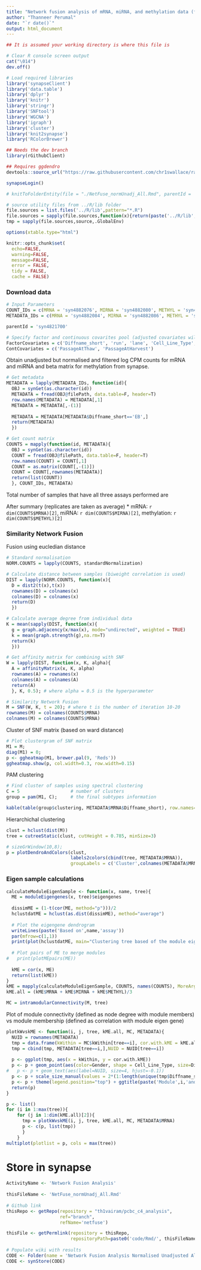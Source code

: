 ```yaml
---
title: "Network fusion analysis of mRNA, miRNA, and methylation data (filtered, normalised and unadjusted)"
author: "Thanneer Perumal"
date: "`r date()`"
output: html_document
---
```

```r
## It is assumed your working directory is where this file is

# Clear R console screen output
cat("\014")  
dev.off()

# Load required libraries
library('synapseClient')
library('data.table')
library('dplyr')
library('knitr')
library('stringr')
library('SNFtool')
library('WGCNA')
library('igraph')
library('cluster')
library('knit2synapse')
library('RColorBrewer')

## Needs the dev branch
library(rGithubClient)

## Requires ggdendro
devtools::source_url("https://raw.githubusercontent.com/chr1swallace/random-functions/master/R/ggplot-heatmap.R")

synapseLogin()

# knitToFolderEntity(file = "./NetFuse_normUnadj_All.Rmd", parentId = 'syn4821700', entityName = 'Network Fusion Analysis Normalised Unadjusted All')

# source utility files from ../R/lib folder
file.sources = list.files('../R/lib',pattern="*.R")
file.sources = sapply(file.sources,function(x){return(paste('../R/lib',x,sep='/'))})
tmp = sapply(file.sources,source,.GlobalEnv)

options(xtable.type="html")

knitr::opts_chunk$set(
  echo=FALSE,
  warning=FALSE,
  message=FALSE,
  error = FALSE,
  tidy = FALSE,
  cache = FALSE)
```

### Download data
```r
# Input Parameters
COUNT_IDs = c(MRNA = 'syn4882076', MIRNA = 'syn4882080', METHYL = 'syn4882082')
METADATA_IDs = c(MRNA = 'syn4882084', MIRNA = 'syn4882086', METHYL = 'syn4882088')

parentId = 'syn4821700'

# Specify factor and continuous covarites pool (adjusted covariates will only be the subset of these covariates)
FactorCovariates = c('Diffname_short', 'run', 'lane', 'Cell_Line_Type', 'Cell_Line_of_Origin', 'Tissue_of_Origin', 'Reprogramming_Gene_Combination', 'Culture_Conditions', 'Donor_Life_Stage', 'Race', 'Ethnicity' , 'Gender', 'Disease', 'Originating_Lab', 'Donor_ID', 'Cell_Type_of_Origin_Level2', 'Reprogramming_Vector_Type')
ContCovariates = c('PassageAtThaw', 'PassageAtHarvest')
```

Obtain unadjusted but normalised and filtered log CPM counts for mRNA and miRNA and beta matrix for methylation from synapse.
```r
# Get metadata
METADATA = lapply(METADATA_IDs, function(id){
  OBJ = synGet(as.character(id))
  METADATA = fread(OBJ@filePath, data.table=F, header=T)
  row.names(METADATA) = METADATA[,1]
  METADATA = METADATA[,-(1)]
  
  METADATA = METADATA[METADATA$Diffname_short=='EB',]
  return(METADATA)
  })

# Get count matrix
COUNTS = mapply(function(id, METADATA){  
  OBJ = synGet(as.character(id))
  COUNT = fread(OBJ@filePath, data.table=F, header=T)
  row.names(COUNT) = COUNT[,1]
  COUNT = as.matrix(COUNT[,-(1)])
  COUNT = COUNT[,rownames(METADATA)]
  return(list(COUNT))
  }, COUNT_IDs, METADATA)
```

Total number of samples that have all three assays performed are

After summary (replicates are taken as average)
    * mRNA: `r dim(COUNTS$MRNA)[2]`, miRNA: `r dim(COUNTS$MIRNA)[2]`, methylation: `r dim(COUNTS$METHYL)[2]`

### Similarity Network Fusion 
Fusion using eucledian distance 
```r
# Standard normalisation
NORM.COUNTS = lapply(COUNTS, standardNormalization)

# Calculate distance between samples (biweight correlation is used)
DIST = lapply(NORM.COUNTS, function(x){
  D = dist2(t(x),t(x))
  rownames(D) = colnames(x)
  colnames(D) = colnames(x)
  return(D)
  })

# Calculate average degree from individual data
K = mean(sapply(DIST, function(x){
  g = graph.adjacency(x/max(x), mode="undirected", weighted = TRUE)
  k = mean(graph.strength(g),na.rm=T)
  return(k)
  }))

# Get affinity matrix for combining with SNF
W = lapply(DIST, function(x, K, alpha){
  A = affinityMatrix(x, K, alpha)
  rownames(A) = rownames(x)
  colnames(A) = colnames(A)
  return(A)
  }, K, 0.5); # where alpha = 0.5 is the hyperparameter

# Similarity Network Fusion
M = SNF(W, K, t = 20); # where t is the number of iteration 10-20
rownames(M) = colnames(COUNTS$MRNA)
colnames(M) = colnames(COUNTS$MRNA)
```

Cluster of SNF matrix (based on ward distance)

```r
# Plot clustergram of SNF matrix
M1 = M;
diag(M1) = 0;
p <- ggheatmap(M1, brewer.pal(9, 'Reds'))
ggheatmap.show(p, col.width=0.3, row.width=0.15)
```

PAM clustering

```r
# Find cluster of samples using spectral clustering
C = 5   				# number of clusters
group = pam(M1, C); 	# the final subtypes information 

kable(table(group$clustering, METADATA$MRNA$Diffname_short), row.names=T)
```

Hierarchichal clustering

```r
clust = hclust(dist(M))
tree = cutreeStatic(clust, cutHeight = 0.785, minSize=3)

# sizeGrWindow(10,8);
p = plotDendroAndColors(clust, 
                        labels2colors(cbind(tree, METADATA$MRNA)),
                        groupLabels = c('Cluster',colnames(METADATA$MRNA)))
```

### Eigen sample calculations
```r
calculateModuleEigenSample <- function(x, name, tree){
  ME = moduleEigengenes(x, tree)$eigengenes
  
  dissimME = (1-t(cor(ME, method="p")))/2
  hclustdatME = hclust(as.dist(dissimME), method="average")
  
  # Plot the eigengene dendrogram
  writeLines(paste('Based on',name,'assay'))
  par(mfrow=c(1,1))
  print(plot(hclustdatME, main="Clustering tree based of the module eigensamples"))
  
  # Plot pairs of ME to merge modules
#   print(plotMEpairs(ME))
  
  kME = cor(x, ME)
  return(list(kME))
}
kME = mapply(calculateModuleEigenSample, COUNTS, names(COUNTS), MoreArgs = list(tree))
kME.all = (kME$MRNA + kME$MIRNA + kME$METHYL)/3

MC = intramodularConnectivity(M, tree)
```

Plot of module connectivity (defined as node degree with module members) vs module membership (defined as correlation with module eigen gene) 

```r
plotkWvskME <- function(i, j, tree, kME.all, MC, METADATA){
  NUID = rownames(METADATA)
  tmp = data.frame(kWithin = MC$kWithin[tree==i], cor.with.kME = kME.all[tree==i,j])
  tmp = cbind(tmp, METADATA[tree==i,],NUID = NUID[tree==i])
  
  p <- ggplot(tmp, aes(x = kWithin, y = cor.with.kME)) 
  p <- p + geom_point(aes(color=Gender, shape = Cell_Line_Type, size=Diffname_short)) 
#   p <- p + geom_text(aes(label=NUID, size=4, hjust=-0.1))
  p <- p + scale_size_manual(values = 2*(1:length(unique(tmp$Diffname_short))))
  p <- p + theme(legend.position="top") + ggtitle(paste('Module',i,'and Eigen vector',j));
  return(p)
}

p <- list()
for (i in 1:max(tree)){
    for (j in 1:dim(kME.all)[2]){
      tmp = plotkWvskME(i, j, tree, kME.all, MC, METADATA$MRNA)
      p <- c(p, list(tmp))
      }
    }
multiplot(plotlist = p, cols = max(tree))
```

# Store in synapse
```r
ActivityName <- 'Network Fusion Analysis'
  
thisFileName <- 'NetFuse_normUnadj_All.Rmd'
  
# Github link
thisRepo <- getRepo(repository = "th1vairam/pcbc_c4_analysis", 
                    ref="branch", 
                    refName='netfuse')

thisFile <- getPermlink(repository = thisRepo,
                        repositoryPath=paste0('code/Rmd/', thisFileName))
    
# Populate wiki with results
CODE <- Folder(name = 'Network Fusion Analysis Normalised Unadjusted All',parentId = parentId)
CODE <- synStore(CODE)
```